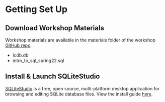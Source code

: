 # Getting Set Up

## Download Workshop Materials

Workshop materials are available in the materials folder of the workshop [GitHub repo]().  

- lcdb.db
- intro_to_sql_spring22.sql

## Install & Launch SQLiteStudio

[SQLiteStudio](https://sqlitestudio.pl/about/) is a free, open source, multi-platform desktop application for browsing and editing SQLite database files. View the install guide [here](https://ucdavisdatalab.github.io/install_guides/sql-and-database-tools.html#sqlitestudio).